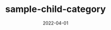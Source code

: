 ---
categoryName: '子サンプルカテゴリ'
title: 'sample-child-category'
description: '子サンプルカテゴリ'
date: '2022-04-01'
eyeCatchName: ''
eyeCatchAlt: ''
---